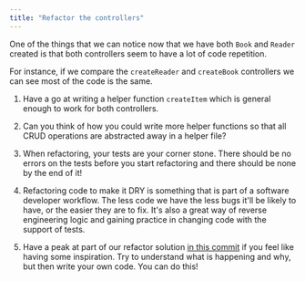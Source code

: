 ```yaml
---
title: "Refactor the controllers"
---
```


One of the things that we can notice now that we have both `Book` and `Reader` created is that both controllers seem to have a lot of code repetition.

For instance, if we compare the `createReader` and `createBook` controllers we can see most of the code is the same. 

1. Have a go at writing a helper function `createItem` which is general enough to work for both controllers.

2. Can you think of how you could write more helper functions so that all CRUD operations are abstracted away in a helper file?

3. When refactoring, your tests are your corner stone. There should be no errors on the tests before you start refactoring and there should be none by the end of it!

4. Refactoring code to make it DRY is something that is part of a software developer workflow. The less code we have the less bugs it'll be likely to have, or the easier they are to fix. It's also a great way of reverse engineering logic and gaining practice in changing code with the support of tests.

5. Have a peak at part of our refactor solution [in this commit](https://github.com/MCRcodes/book-library-api/blob/solution/src/controllers/helpers.js) if you feel like having some inspiration. Try to understand what is happening and why, but then write your own code. You can do this!

